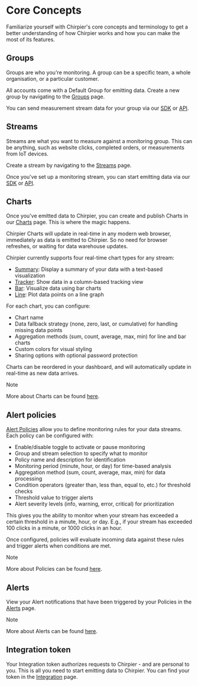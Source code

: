 # Core Concepts

Familiarize yourself with Chirpier's core concepts and terminology to get a better understanding of how Chirpier works and how you can make the most of its features.

## Groups

Groups are who you're monitoring. A group can be a specific team, a whole
organisation, or a particular customer.

All accounts come with a Default Group for emitting data. Create a new group by navigating to the [Groups](https://www.chirpier.co/teams/groups) page.

You can send measurement stream data for your group via our [SDK](/docs/emit/sdk) or [API](/docs/emit/api).

## Streams

Streams are what you want to measure against a monitoring group. This can be anything,
such as website clicks, completed orders, or measurements from IoT devices.

Create a stream by navigating to the [Streams](https://www.chirpier.co/teams/streams) page.

Once you've set up a monitoring stream, you can start emitting data via our [SDK](/docs/emit/sdk) or [API](/docs/emit/api).

## Charts

Once you've emitted data to Chirpier, you can create and publish Charts in our [Charts](https://www.chirpier.co/teams/charts) page. This is where the magic happens.

Chirpier Charts will update in real-time in any modern web browser, immediately as data is emitted to Chirpier. So no need for browser refreshes, or waiting for data warehouse updates.

Chirpier currently supports four real-time chart types for any stream:

- [Summary](/docs/charts/summary): Display a summary of your data with a text-based visualization
- [Tracker](/docs/charts/tracker): Show data in a column-based tracking view
- [Bar](/docs/charts/bar): Visualize data using bar charts
- [Line](/docs/charts/line): Plot data points on a line graph

For each chart, you can configure:

- Chart name
- Data fallback strategy (none, zero, last, or cumulative) for handling missing data points
- Aggregation methods (sum, count, average, max, min) for line and bar charts
- Custom colors for visual styling
- Sharing options with optional password protection

Charts can be reordered in your dashboard, and will automatically update in real-time as new data arrives.

> [!NOTE]
>
> More about Charts can be found
> [here](/docs/charts/charts).

## Alert policies

[Alert Policies](https://www.chirpier.co/teams/policies) allow you to define monitoring rules for your data streams. Each policy can be configured with:

- Enable/disable toggle to activate or pause monitoring
- Group and stream selection to specify what to monitor
- Policy name and description for identification
- Monitoring period (minute, hour, or day) for time-based analysis
- Aggregation method (sum, count, average, max, min) for data processing
- Condition operators (greater than, less than, equal to, etc.) for threshold checks
- Threshold value to trigger alerts
- Alert severity levels (info, warning, error, critical) for prioritization

This gives you the ability to monitor when your stream has exceeded a certain threshold in a minute, hour, or day. E.g., if your stream has exceeded 100 clicks in a minute, or 1000 clicks in an hour.

Once configured, policies will evaluate incoming data against these rules and trigger alerts when conditions are met.

> [!NOTE]
>
> More about Policies can be found
> [here](/docs/monitor/policies).

## Alerts

View your Alert notifications that have been triggered by your Policies in the [Alerts](https://www.chirpier.co/teams/alerts) page.

> [!NOTE]
>
> More about Alerts can be found
> [here](/docs/monitor/alerts).

## Integration token

Your Integration token authorizes requests to Chirpier - and are personal to you. This is all you need to start emitting data to Chirpier. You can find your token in the [Integration](https://www.chirpier.co/teams/integration) page.
